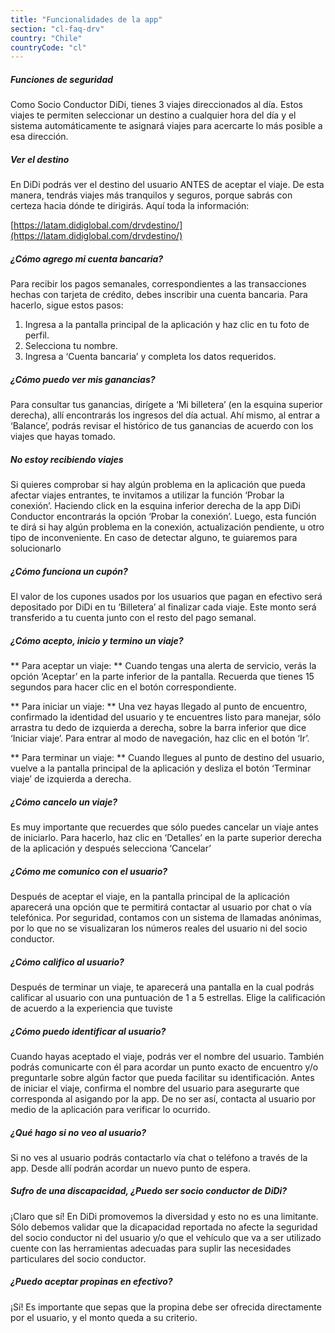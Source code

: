 ```yaml
---
title: "Funcionalidades de la app"
section: "cl-faq-drv"
country: "Chile"
countryCode: "cl"
---
```


##### Funciones de seguridad

Como Socio Conductor DiDi, tienes 3 viajes direccionados al día.
Estos viajes te permiten seleccionar un destino a cualquier hora del día y el sistema automáticamente te asignará viajes para acercarte lo más posible a esa dirección.

##### Ver el destino

En DiDi podrás ver el destino del usuario ANTES de aceptar el viaje. De esta manera, tendrás viajes más tranquilos y seguros, porque sabrás con certeza hacia dónde te dirigirás. Aquí toda la información:

[https://latam.didiglobal.com/drvdestino/](https://latam.didiglobal.com/drvdestino/)

##### ¿Cómo agrego mi cuenta bancaria?

Para recibir los pagos semanales, correspondientes a las transacciones hechas con tarjeta de crédito, debes inscribir una cuenta bancaria. Para hacerlo, sigue estos pasos:

1. Ingresa a la pantalla principal de la aplicación y haz clic en tu foto de perfil.
2. Selecciona tu nombre.
3. Ingresa a ‘Cuenta bancaria’ y completa los datos requeridos.

##### ¿Cómo puedo ver mis ganancias?

Para consultar tus ganancias, dirígete a ‘Mi billetera’ (en la esquina superior derecha), allí encontrarás los ingresos del día actual. Ahí mismo, al entrar a ‘Balance’, podrás revisar el histórico de tus ganancias de acuerdo con los viajes que hayas tomado.

##### No estoy recibiendo viajes

Si quieres comprobar si hay algún problema en la aplicación que pueda afectar viajes entrantes, te invitamos a utilizar la función ‘Probar la conexión’. Haciendo click en la esquina inferior derecha de la app DiDi Conductor encontrarás la opción ‘Probar la conexión’. Luego, esta función te dirá si hay algún problema en la conexión, actualización pendiente, u otro tipo de inconveniente. En caso de detectar alguno, te guiaremos para solucionarlo

##### ¿Cómo funciona un cupón?

El valor de los cupones usados por los usuarios que pagan en efectivo será depositado por DiDi en tu ‘Billetera’ al finalizar cada viaje. Este monto será transferido a tu cuenta junto con el resto del pago semanal.

##### ¿Cómo acepto, inicio y termino un viaje?

** Para aceptar un viaje: **
Cuando tengas una alerta de servicio, verás la opción ‘Aceptar’ en la parte inferior de la pantalla. Recuerda que tienes 15 segundos para hacer clic en el botón correspondiente.

** Para iniciar un viaje: **
Una vez hayas llegado al punto de encuentro, confirmado la identidad del usuario y te encuentres listo para manejar, sólo arrastra tu dedo de izquierda a derecha, sobre la barra inferior que dice ‘Iniciar viaje’. Para entrar al modo de navegación, haz clic en el botón ‘Ir’.

** Para terminar un viaje: **
Cuando llegues al punto de destino del usuario, vuelve a la pantalla principal de la aplicación y desliza el botón ‘Terminar viaje’ de izquierda a derecha.

##### ¿Cómo cancelo un viaje?

Es muy importante que recuerdes que sólo puedes cancelar un viaje antes de iniciarlo. Para hacerlo, haz clic en ‘Detalles’ en la parte superior derecha de la aplicación y después selecciona ‘Cancelar’

##### ¿Cómo me comunico con el usuario?

Después de aceptar el viaje, en la pantalla principal de la aplicación aparecerá una opción que te permitirá contactar al usuario por chat o vía telefónica. Por seguridad, contamos con un sistema de llamadas anónimas, por lo que no se visualizaran los números reales del usuario ni del socio conductor.

##### ¿Cómo califico al usuario?

Después de terminar un viaje, te aparecerá una pantalla en la cual podrás calificar al usuario con una puntuación de 1 a 5 estrellas. Elige la calificación de acuerdo a la experiencia que tuviste

##### ¿Cómo puedo identificar al usuario?

Cuando hayas aceptado el viaje, podrás ver el nombre del usuario. También podrás comunicarte con él para acordar un punto exacto de encuentro y/o preguntarle sobre algún factor que pueda facilitar su identificación. Antes de iniciar el viaje, confirma el nombre del usuario para asegurarte que corresponda al asigando por la app. De no ser así, contacta al usuario por medio de la aplicación para verificar lo ocurrido.

##### ¿Qué hago si no veo al usuario?

Si no ves al usuario podrás contactarlo vía chat o teléfono a través de la app. Desde allí podrán acordar un nuevo punto de espera.

##### Sufro de una discapacidad, ¿Puedo ser socio conductor de DiDi?

¡Claro que sí! En DiDi promovemos la diversidad y esto no es una limitante. Sólo debemos validar que la dicapacidad reportada no afecte la seguridad del socio conductor ni del usuario y/o que el vehículo que va a ser utilizado cuente con las herramientas adecuadas para suplir las necesidades particulares del socio conductor.

##### ¿Puedo aceptar propinas en efectivo?

¡Sí! Es importante que sepas que la propina debe ser ofrecida directamente por el usuario, y el monto queda a su criterio.
